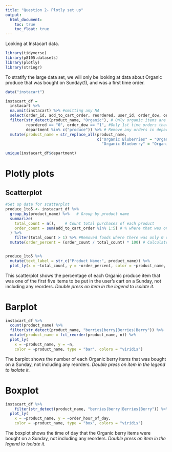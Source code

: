 ```yaml
---
title: "Question 2- Plotly set up"
output: 
  html_document:
    toc: true
    toc_float: true
---
```

Looking at Instacart data. 
```r
library(tidyverse)
library(p8105.datasets)
library(plotly)
library(stringr)
```

To stratify the large data set, we will only be looking at data about Organic produce that was bought on Sunday(1), and was a first time order. 
```r
data("instacart")

instacart_df = 
  instacart %>%
  na.omit(instacart) %>% #omitting any NA
  select(order_id, add_to_cart_order, reordered, user_id, order_dow, order_hour_of_day, product_name, department) %>% #Selecting variables
  filter(str_detect(product_name, "Organic"), # Only organic items are shown
         reordered == "0", order_dow == "1", #Only 1st time orders that were ordered on Sunday(1) are shown. 
         department %in% c("produce")) %>% # Remove any orders in departments that do not include edible items
  mutate(product_name = str_replace_all(product_name, 
                                        c("Organic Bluberries" = "Organic Blueberries", 
                                          "Organic Blueberry" = "Organic Blueberries"))) #There were multiple names for blueberries

unique(instacart_df$department)
```

# Plotly plots
## Scatterplot
```r
#Set up data for scatterplot
produce_1to5 <- instacart_df %>% 
  group_by(product_name) %>%   # Group by product name
  summarize(
    total_count = n(),    # Count total purchases of each product
    order_count = sum(add_to_cart_order %in% 1:5) # % where that was one of the 1st five products they put in their cart
  ) %>%
    filter(total_count > 1) %>% #Removed foods where there was only 0 or 1 bought because it was messing with the graph
  mutate(order_percent = (order_count / total_count) * 100) # Calculate percentage for the amount of orders


produce_1to5 %>%
  mutate(text_label = str_c("Product Name:", product_name)) %>%
  plot_ly(x = ~total_count, y = ~order_percent, color = ~product_name, type = "scatter", mode = "markers", colors = "viridis") #when the legend is on there, it only shows the legend in website, not the graph itself
```
This scatterplot shows the percentage of each Organic produce item that was one of the first five items to be put in the user's cart on a Sunday, not including any reorders. 
*Double press on item in the legend to isolate it. *

# Barplot
```r
instacart_df %>%
  count(product_name) %>%
  filter(str_detect(product_name, "berries|berry|Berries|Berry")) %>%
  mutate(product_name = fct_reorder(product_name, n)) %>%
  plot_ly( 
    x = ~product_name, y = ~n, 
    color = ~product_name, type = "bar", colors = "viridis")
```
The barplot shows the number of each Organic berry items that was bought on a Sunday, not including any reorders. 
*Double press on item in the legend to isolate it. *

# Boxplot
```r
instacart_df %>%
    filter(str_detect(product_name, "berries|berry|Berries|Berry")) %>%
  plot_ly( 
    x = ~product_name, y = ~order_hour_of_day, 
    color = ~product_name, type = "box", colors = "viridis")
```
The boxplot shows the time of day that the Organic berry items were bought on a Sunday, not including any reorders. 
*Double press on item in the legend to isolate it. *